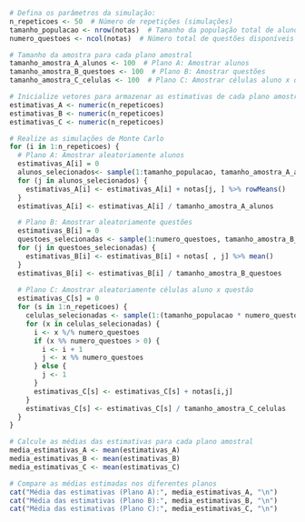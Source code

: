 

```r
# Defina os parâmetros da simulação:
n_repeticoes <- 50  # Número de repetições (simulações)
tamanho_populacao <- nrow(notas)  # Tamanho da população total de alunos
numero_questoes <- ncol(notas)  # Número total de questões disponíveis

# Tamanho da amostra para cada plano amostral
tamanho_amostra_A_alunos <- 100  # Plano A: Amostrar alunos
tamanho_amostra_B_questoes <- 100  # Plano B: Amostrar questões
tamanho_amostra_C_celulas <- 100  # Plano C: Amostrar células aluno x questão

# Inicialize vetores para armazenar as estimativas de cada plano amostral
estimativas_A <- numeric(n_repeticoes)
estimativas_B <- numeric(n_repeticoes)
estimativas_C <- numeric(n_repeticoes)

# Realize as simulações de Monte Carlo
for (i in 1:n_repeticoes) {
  # Plano A: Amostrar aleatoriamente alunos
  estimativas_A[i] = 0
  alunos_selecionados<- sample(1:tamanho_populacao, tamanho_amostra_A_alunos, replace = FALSE)
  for (j in alunos_selecionados) {
    estimativas_A[i] <- estimativas_A[i] + notas[j, ] %>% rowMeans()
  }
  estimativas_A[i] <- estimativas_A[i] / tamanho_amostra_A_alunos

  # Plano B: Amostrar aleatoriamente questões
  estimativas_B[i] = 0
  questoes_selecionadas <- sample(1:numero_questoes, tamanho_amostra_B_questoes, replace = TRUE)
  for (j in questoes_selecionadas) {
    estimativas_B[i] <- estimativas_B[i] + notas[ , j] %>% mean()
  }
  estimativas_B[i] <- estimativas_B[i] / tamanho_amostra_B_questoes
  
  # Plano C: Amostrar aleatoriamente células aluno x questão
  estimativas_C[s] = 0
  for (s in 1:n_repeticoes) {
    celulas_selecionadas <- sample(1:(tamanho_populacao * numero_questoes), tamanho_amostra_C_celulas, replace = FALSE)
    for (x in celulas_selecionadas) {
      i <- x %/% numero_questoes
      if (x %% numero_questoes > 0) {
        i <- i + 1
        j <- x %% numero_questoes
      } else {
        j <- 1
      }
      estimativas_C[s] <- estimativas_C[s] + notas[i,j]
    }
    estimativas_C[s] <- estimativas_C[s] / tamanho_amostra_C_celulas
  }
}

```

```r
# Calcule as médias das estimativas para cada plano amostral
media_estimativas_A <- mean(estimativas_A)
media_estimativas_B <- mean(estimativas_B)
media_estimativas_C <- mean(estimativas_C)
```

```r
# Compare as médias estimadas nos diferentes planos
cat("Média das estimativas (Plano A):", media_estimativas_A, "\n")
cat("Média das estimativas (Plano B):", media_estimativas_B, "\n")
cat("Média das estimativas (Plano C):", media_estimativas_C, "\n")
```



